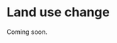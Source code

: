 # Land use change {#sec-landusechange}

Coming soon.

<!-- Useful figure: -->
<!-- https://nca2023.globalchange.gov/all-figures/#6 -->
<!-- Exercise: calculate how much land is needed remove hard-to-abate emissions of XXXX PgC with afforestation -->